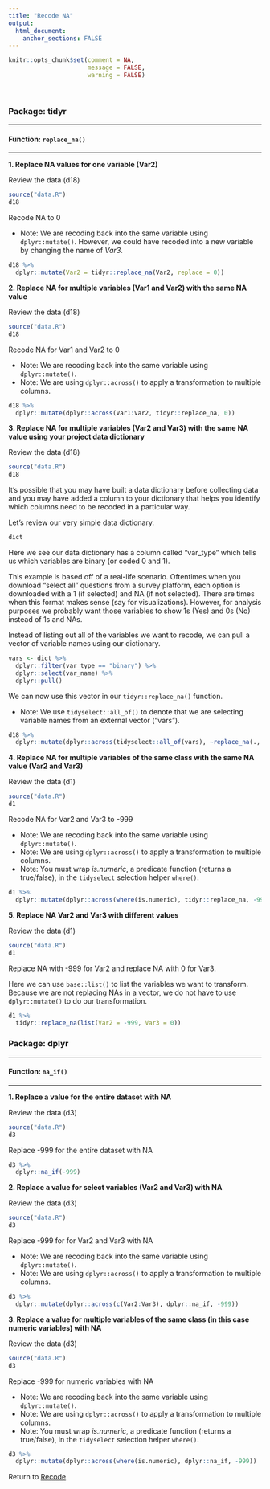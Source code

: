 ```yaml
---
title: "Recode NA"
output: 
  html_document:
    anchor_sections: FALSE
---
```


```r
knitr::opts_chunk$set(comment = NA,
                      message = FALSE,
                      warning = FALSE)
```

<br>

### Package: tidyr

---

#### Function: `replace_na()`

---

**1\. Replace NA values for one variable (Var2)**

Review the data (d18)

```r

source("data.R")
d18

```

Recode NA to 0

* Note: We are recoding back into the same variable using `dplyr::mutate()`. However, we could have recoded into a new variable by changing the name of *Var3*.

```r

d18 %>% 
  dplyr::mutate(Var2 = tidyr::replace_na(Var2, replace = 0))

```


**2\. Replace NA for multiple variables (Var1 and Var2) with the same NA value**

Review the data (d18)

```r

source("data.R")
d18

```

Recode NA for Var1 and Var2 to 0

* Note: We are recoding back into the same variable using `dplyr::mutate()`. 
* Note: We are using `dplyr::across()` to apply a transformation to multiple columns.

```r

d18 %>% 
  dplyr::mutate(dplyr::across(Var1:Var2, tidyr::replace_na, 0))

```

**3\. Replace NA for multiple variables (Var2 and Var3) with the same NA value using your project data dictionary**

Review the data (d18)

```r

source("data.R")
d18

```

It's possible that you may have built a data dictionary before collecting data and you may have added a column to your dictionary that helps you identify which columns need to be recoded in a particular way.

Let's review our very simple data dictionary.

```r

dict

```

Here we see our data dictionary has a column called "var_type" which tells us which variables are binary (or coded 0 and 1).

This example is based off of a real-life scenario. Oftentimes when you download "select all" questions from a survey platform, each option is downloaded with a 1 (if selected) and NA (if not selected). There are times when this format makes sense (say for visualizations). However, for analysis purposes we probably want those variables to show 1s (Yes) and 0s (No) instead of 1s and NAs.

Instead of listing out all of the variables we want to recode, we can pull a vector of variable names using our dictionary.

```r

vars <- dict %>%
  dplyr::filter(var_type == "binary") %>%
  dplyr::select(var_name) %>%
  dplyr::pull()

```

We can now use this vector in our `tidyr::replace_na()` function.

* Note: We use `tidyselect::all_of()` to denote that we are selecting variable names from an external vector ("vars").

```r

d18 %>%
  dplyr::mutate(dplyr::across(tidyselect::all_of(vars), ~replace_na(., 0)))

```


**4\. Replace NA for multiple variables of the same class with the same NA value (Var2 and Var3)**

Review the data (d1)

```r

source("data.R")
d1

```

Recode NA for Var2 and Var3 to -999

* Note: We are recoding back into the same variable using `dplyr::mutate()`. 
* Note: We are using `dplyr::across()` to apply a transformation to multiple columns.
* Note: You must wrap *is.numeric*, a predicate function (returns a true/false), in the `tidyselect` selection helper `where()`.

```r

d1 %>% 
  dplyr::mutate(dplyr::across(where(is.numeric), tidyr::replace_na, -999))

```


**5\. Replace NA Var2 and Var3 with different values**

Review the data (d1)

```r

source("data.R")
d1

```

Replace NA with -999 for Var2 and replace NA with 0 for Var3.

Here we can use `base::list()` to list the variables we want to transform. Because we are not replacing NAs in a vector, we do not have to use `dplyr::mutate()` to do our transformation.

```r

d1 %>% 
  tidyr::replace_na(list(Var2 = -999, Var3 = 0))

```

### Package: dplyr

---

#### Function: `na_if()`

---

**1\. Replace a value for the entire dataset with NA**

Review the data (d3)

```r

source("data.R")
d3

```

Replace -999 for the entire dataset with NA

```r

d3 %>% 
  dplyr::na_if(-999)

```


**2\. Replace a value for select variables (Var2 and Var3) with NA**

Review the data (d3)

```r

source("data.R")
d3

```

Replace -999 for for Var2 and Var3 with NA

* Note: We are recoding back into the same variable using `dplyr::mutate()`. 
* Note: We are using `dplyr::across()` to apply a transformation to multiple columns.

```r

d3 %>% 
  dplyr::mutate(dplyr::across(c(Var2:Var3), dplyr::na_if, -999))

```

**3\. Replace a value for multiple variables of the same class (in this case numeric variables) with NA**

Review the data (d3)

```r

source("data.R")
d3

```

Replace -999 for numeric variables with NA

* Note: We are recoding back into the same variable using `dplyr::mutate()`.
* Note: We are using `dplyr::across()` to apply a transformation to multiple columns.
* Note: You must wrap *is.numeric*, a predicate function (returns a true/false), in the `tidyselect` selection helper `where()`.


```r

d3 %>% 
  dplyr::mutate(dplyr::across(where(is.numeric), dplyr::na_if, -999))

```

Return to [Recode](https://github.com/Cghlewis/data-wrangling-functions/wiki/Recode)